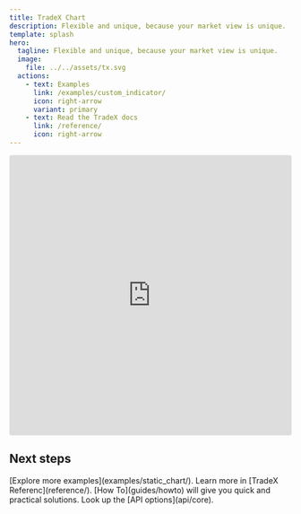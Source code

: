 ```yaml
---
title: TradeX Chart
description: Flexible and unique, because your market view is unique.
template: splash
hero:
  tagline: Flexible and unique, because your market view is unique.
  image:
    file: ../../assets/tx.svg
  actions:
    - text: Examples
      link: /examples/custom_indicator/
      icon: right-arrow
      variant: primary
    - text: Read the TradeX docs
      link: /reference/
      icon: right-arrow
---
```


<iframe src="https://codesandbox.io/embed/tradex-chart-static-price-history-lx92vj?autoresize=1&fontsize=14&hidenavigation=1&theme=dark&view=preview"
     style="width:100%; height:500px; border:0; border-radius: 4px; overflow:hidden;"
     title="TradeX-chart - static price history"
     allow="accelerometer; ambient-light-sensor; camera; encrypted-media; geolocation; gyroscope; hid; microphone; midi; payment; usb; vr; xr-spatial-tracking"
     sandbox="allow-forms allow-modals allow-popups allow-presentation allow-same-origin allow-scripts"
   ></iframe>


## Next steps

<CardGrid>
  <Card title="Live Examples" icon="pencil">
    [Explore more examples](examples/static_chart/).
  </Card>
    <Card title="Read the docs" icon="open-book">
    Learn more in [TradeX Referenc](reference/).
  </Card>
  <Card title="Quick How To" icon="add-document">
    [How To](guides/howto) will give you quick and practical solutions.
  </Card>
  <Card title="API" icon="setting">
    Look up the [API options](api/core).
  </Card>

</CardGrid>


